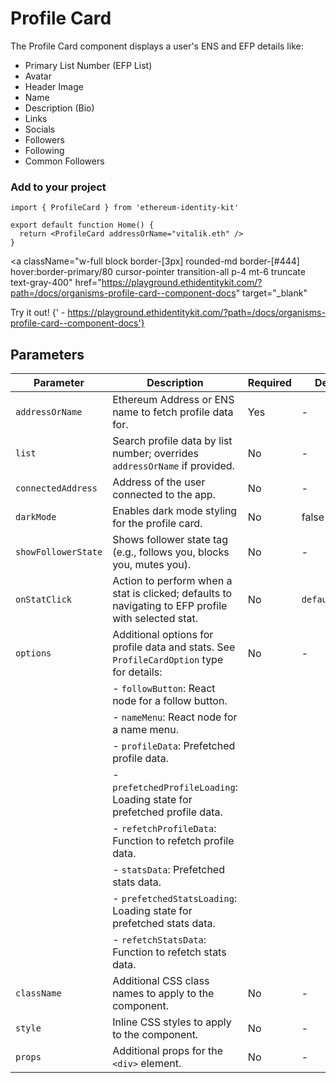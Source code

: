 
# Profile Card

The Profile Card component displays a user's ENS and EFP details like:

- Primary List Number (EFP List)
- Avatar
- Header Image
- Name
- Description (Bio)
- Links
- Socials
- Followers
- Following
- Common Followers

### Add to your project

```tsx copy
import { ProfileCard } from 'ethereum-identity-kit'

export default function Home() {
  return <ProfileCard addressOrName="vitalik.eth" />
}
```

<a
  className="w-full block border-[3px] rounded-md border-[#444] hover:border-primary/80 cursor-pointer transition-all p-4 mt-6 truncate text-gray-400"
  href="https://playground.ethidentitykit.com/?path=/docs/organisms-profile-card--component-docs"
  target="_blank"
>
  <span className="text-primary">Try it out!</span>
  <span className="text-gray-400">
    {' - https://playground.ethidentitykit.com/?path=/docs/organisms-profile-card--component-docs'}
  </span>
</a>

<div className="w-full bg-[#222] border-[3px] rounded-md border-[#444] p-8 mt-6 flex justify-center items-center">
  <ProfileCard addressOrName="vitalik.eth" darkMode={true} />
</div>

## Parameters

| Parameter           | Description                                                                                         | Required | Default Value        |
| ------------------- | --------------------------------------------------------------------------------------------------- | -------- | -------------------- |
| `addressOrName`     | Ethereum Address or ENS name to fetch profile data for.                                             | Yes      | -                    |
| `list`              | Search profile data by list number; overrides `addressOrName` if provided.                          | No       | -                    |
| `connectedAddress`  | Address of the user connected to the app.                                                           | No       | -                    |
| `darkMode`          | Enables dark mode styling for the profile card.                                                     | No       | false                |
| `showFollowerState` | Shows follower state tag (e.g., follows you, blocks you, mutes you).                                | No       | -                    |
| `onStatClick`       | Action to perform when a stat is clicked; defaults to navigating to EFP profile with selected stat. | No       | `defaultOnStatClick` |
| `options`           | Additional options for profile data and stats. See `ProfileCardOption` type for details:            | No       | -                    |
|                     | - `followButton`: React node for a follow button.                                                   |          |                      |
|                     | - `nameMenu`: React node for a name menu.                                                           |          |                      |
|                     | - `profileData`: Prefetched profile data.                                                           |          |                      |
|                     | - `prefetchedProfileLoading`: Loading state for prefetched profile data.                            |          |                      |
|                     | - `refetchProfileData`: Function to refetch profile data.                                           |          |                      |
|                     | - `statsData`: Prefetched stats data.                                                               |          |                      |
|                     | - `prefetchedStatsLoading`: Loading state for prefetched stats data.                                |          |                      |
|                     | - `refetchStatsData`: Function to refetch stats data.                                               |          |                      |
| `className`         | Additional CSS class names to apply to the component.                                               | No       | -                    |
| `style`             | Inline CSS styles to apply to the component.                                                        | No       | -                    |
| `props`             | Additional props for the `<div>` element.                                                           | No       | -                    |
